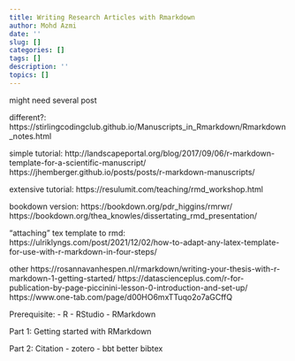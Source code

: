 ```yaml
---
title: Writing Research Articles with Rmarkdown
author: Mohd Azmi
date: ''
slug: []
categories: []
tags: []
description: ''
topics: []
---
```


might need several post

different?: 
https://stirlingcodingclub.github.io/Manuscripts_in_Rmarkdown/Rmarkdown_notes.html  
  
  
simple tutorial: 
http://landscapeportal.org/blog/2017/09/06/r-markdown-template-for-a-scientific-manuscript/ 
https://jhemberger.github.io/posts/posts/r-markdown-manuscripts/  
  
extensive tutorial: https://resulumit.com/teaching/rmd_workshop.html  
  
bookdown version: 
https://bookdown.org/pdr_higgins/rmrwr/ 
https://bookdown.org/thea_knowles/dissertating_rmd_presentation/   
  
"attaching" tex template to rmd: https://ulriklyngs.com/post/2021/12/02/how-to-adapt-any-latex-template-for-use-with-r-markdown-in-four-steps/
  
  
other
https://rosannavanhespen.nl/rmarkdown/writing-your-thesis-with-r-markdown-1-getting-started/
https://datascienceplus.com/r-for-publication-by-page-piccinini-lesson-0-introduction-and-set-up/
https://www.one-tab.com/page/d00HO6mxTTuqo2o7aGCffQ
  
  
Prerequisite:
- R 
- RStudio 
- RMarkdown 
  
Part 1: Getting started with RMarkdown 
  
Part 2: Citation 
- zotero 
- bbt better bibtex 
